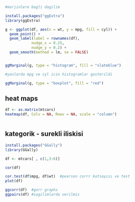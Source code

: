 ```r
#marjinlere bagli dagilim

install.packages("ggExtra")
library(ggExtra)


```
```r
g <- ggplot(df, aes(x = wt, y = mpg, fill = cyl)) +
  geom_point() + 
  geom_label(label = rownames(df),  
            nudge_x = 0.25, 
            nudge_y = 0.2) +
  geom_smooth(method = lm, se = FALSE)


ggMarginal(g, type = "histogram", fill = "slateblue")

#yanlarda mpg ve cyl icin histogramlar gosterildi
```

```r
ggMarginal(g, type = "boxplot", fill = "red")


```
##  heat maps
```r


df <- as.matrix(mtcars)
heatmap(df, Colv = NA, Rowv = NA, scale = "column")



```

## kategorik - surekli iliskisi

```r

install.packages("GGally")
library(GGally)


```

```r
df <- mtcars[ , c(1,3:6)]

cor(df)
```


```r
cor.test(df$mpg, df$wt)  #pearson corrr katsayısı ve test
plot(df)

ggcorr(df)  #gorr graphs
ggpairs(df) #sagilimlarda verilmis
```




